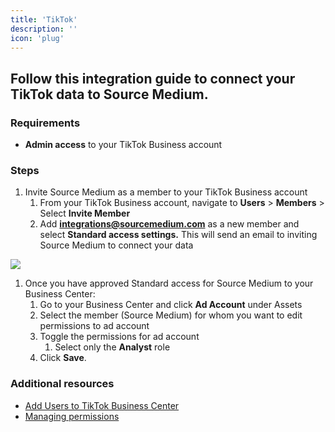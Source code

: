 ```yaml
---
title: 'TikTok'
description: ''
icon: 'plug'
---
```


## Follow this integration guide to connect your TikTok data to Source Medium.

### Requirements

- **Admin access** to your TikTok Business account

### Steps

1. Invite Source Medium as a member to your TikTok Business account
    1. From your TikTok Business account, navigate to **Users** > **Members** > Select **Invite Member** 
    2. Add **[integrations@sourcemedium.com](mailto:integrations@sourcemedium.com)** as a new member and select **Standard access settings.** This will send an email to inviting Source Medium to connect your data

![](/images/article-imgs/tiktok-integration/Untitled.png)

1. Once you have approved Standard access for Source Medium to your Business Center:
    1. Go to your Business Center and click **Ad Account** under Assets
    2. Select the member (Source Medium) for whom you want to edit permissions to ad account
    3. Toggle the permissions for ad account
        1. Select only the **Analyst** role
    4. Click **Save**.

### Additional resources

- [Add Users to TikTok Business Center](https://ads.tiktok.com/help/article?aid=12790)
- [Managing permissions](https://ads.tiktok.com/help/article?aid=12791)